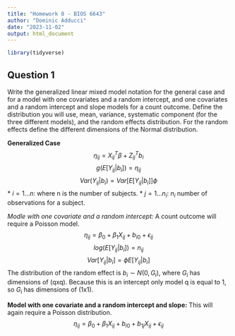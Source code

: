 ```yaml
---
title: "Homework 8 - BIOS 6643"
author: "Dominic Adducci"
date: "2023-11-02"
output: html_document
---
```


```r

library(tidyverse)

```



## Question 1
Write the generalized linear mixed model notation for the general case and for a model with one covariates and a random intercept, and one covariates and a random intercept and slope models for a count outcome. Define the distribution you will use, mean, variance, systematic component (for the three different models), and the random effects distribution. For the random effects define the different dimensions of the Normal distribution. 

**Generalized Case**
$$\eta_{ij} = X_{ij}^T\beta + Z_{ij}^Tb_i$$
$$g(E[Y_{ij}|b_i]) = \eta_{ij}$$
$$Var(Y_{ij}|b_i) = Var[E[Y_{ij}|b_i]]\phi$$
* $i = 1...n$: where n is the number of subjects.
* $j = 1...n_i$: $n_i$ number of observations for a subject.

*Modle with one covariate and a random intercept:*
A count outcome will require a Poisson model.  
$$\eta_{ij} = \beta_0 + \beta_1X_{ij} + b_{i0} + \epsilon_{ij}$$
$$log(E[Y_{ij}|b_i]) = n_{ij}$$
$$Var[Y_{ij}|b_i] = \phi E[Y_{ij}|b_i]$$
The distribution of the random effect is $b_i \sim N(0,G_i)$, where $G_i$ has dimensions of (qxq). Because this is an intercept only model q is equal to 1, so $G_i$ has dimensions of (1x1). 

**Model with one covariate and a random intercept and slope:**
This will again require a Poisson distribution.
$$\eta_{ij} = \beta_0 + \beta_1X_{ij} + b_{i0} + b_{1j}X_{ij} + \epsilon_{ij}$$



